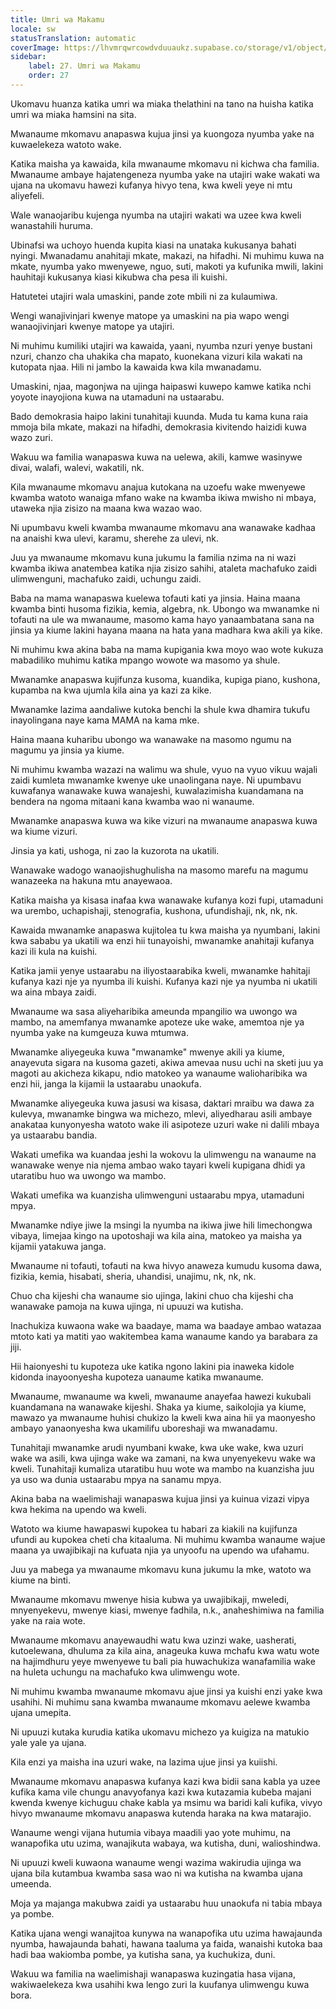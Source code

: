 ```yaml
---
title: Umri wa Makamu
locale: sw
statusTranslation: automatic
coverImage: https://lhvmrqwrcowdvduuaukz.supabase.co/storage/v1/object/public/strapi-uploads/small_cover-educacion-fundamental.webp-2d51a7828a2b1309555be27f7e2a61a0.webp
sidebar:
    label: 27. Umri wa Makamu
    order: 27
---
```

Ukomavu huanza katika umri wa miaka thelathini na tano na huisha katika umri wa miaka hamsini na sita.

Mwanaume mkomavu anapaswa kujua jinsi ya kuongoza nyumba yake na kuwaelekeza watoto wake.

Katika maisha ya kawaida, kila mwanaume mkomavu ni kichwa cha familia. Mwanaume ambaye hajatengeneza nyumba yake na utajiri wake wakati wa ujana na ukomavu hawezi kufanya hivyo tena, kwa kweli yeye ni mtu aliyefeli.

Wale wanaojaribu kujenga nyumba na utajiri wakati wa uzee kwa kweli wanastahili huruma.

Ubinafsi wa uchoyo huenda kupita kiasi na unataka kukusanya bahati nyingi. Mwanadamu anahitaji mkate, makazi, na hifadhi. Ni muhimu kuwa na mkate, nyumba yako mwenyewe, nguo, suti, makoti ya kufunika mwili, lakini hauhitaji kukusanya kiasi kikubwa cha pesa ili kuishi.

Hatutetei utajiri wala umaskini, pande zote mbili ni za kulaumiwa.

Wengi wanajivinjari kwenye matope ya umaskini na pia wapo wengi wanaojivinjari kwenye matope ya utajiri.

Ni muhimu kumiliki utajiri wa kawaida, yaani, nyumba nzuri yenye bustani nzuri, chanzo cha uhakika cha mapato, kuonekana vizuri kila wakati na kutopata njaa. Hili ni jambo la kawaida kwa kila mwanadamu.

Umaskini, njaa, magonjwa na ujinga haipaswi kuwepo kamwe katika nchi yoyote inayojiona kuwa na utamaduni na ustaarabu.

Bado demokrasia haipo lakini tunahitaji kuunda. Muda tu kama kuna raia mmoja bila mkate, makazi na hifadhi, demokrasia kivitendo haizidi kuwa wazo zuri.

Wakuu wa familia wanapaswa kuwa na uelewa, akili, kamwe wasinywe divai, walafi, walevi, wakatili, nk.

Kila mwanaume mkomavu anajua kutokana na uzoefu wake mwenyewe kwamba watoto wanaiga mfano wake na kwamba ikiwa mwisho ni mbaya, utaweka njia zisizo na maana kwa wazao wao.

Ni upumbavu kweli kwamba mwanaume mkomavu ana wanawake kadhaa na anaishi kwa ulevi, karamu, sherehe za ulevi, nk.

Juu ya mwanaume mkomavu kuna jukumu la familia nzima na ni wazi kwamba ikiwa anatembea katika njia zisizo sahihi, ataleta machafuko zaidi ulimwenguni, machafuko zaidi, uchungu zaidi.

Baba na mama wanapaswa kuelewa tofauti kati ya jinsia. Haina maana kwamba binti husoma fizikia, kemia, algebra, nk. Ubongo wa mwanamke ni tofauti na ule wa mwanaume, masomo kama hayo yanaambatana sana na jinsia ya kiume lakini hayana maana na hata yana madhara kwa akili ya kike.

Ni muhimu kwa akina baba na mama kupigania kwa moyo wao wote kukuza mabadiliko muhimu katika mpango wowote wa masomo ya shule.

Mwanamke anapaswa kujifunza kusoma, kuandika, kupiga piano, kushona, kupamba na kwa ujumla kila aina ya kazi za kike.

Mwanamke lazima aandaliwe kutoka benchi la shule kwa dhamira tukufu inayolingana naye kama MAMA na kama mke.

Haina maana kuharibu ubongo wa wanawake na masomo ngumu na magumu ya jinsia ya kiume.

Ni muhimu kwamba wazazi na walimu wa shule, vyuo na vyuo vikuu wajali zaidi kumleta mwanamke kwenye uke unaolingana naye. Ni upumbavu kuwafanya wanawake kuwa wanajeshi, kuwalazimisha kuandamana na bendera na ngoma mitaani kana kwamba wao ni wanaume.

Mwanamke anapaswa kuwa wa kike vizuri na mwanaume anapaswa kuwa wa kiume vizuri.

Jinsia ya kati, ushoga, ni zao la kuzorota na ukatili.

Wanawake wadogo wanaojishughulisha na masomo marefu na magumu wanazeeka na hakuna mtu anayewaoa.

Katika maisha ya kisasa inafaa kwa wanawake kufanya kozi fupi, utamaduni wa urembo, uchapishaji, stenografia, kushona, ufundishaji, nk, nk, nk.

Kawaida mwanamke anapaswa kujitolea tu kwa maisha ya nyumbani, lakini kwa sababu ya ukatili wa enzi hii tunayoishi, mwanamke anahitaji kufanya kazi ili kula na kuishi.

Katika jamii yenye ustaarabu na iliyostaarabika kweli, mwanamke hahitaji kufanya kazi nje ya nyumba ili kuishi. Kufanya kazi nje ya nyumba ni ukatili wa aina mbaya zaidi.

Mwanaume wa sasa aliyeharibika ameunda mpangilio wa uwongo wa mambo, na amemfanya mwanamke apoteze uke wake, amemtoa nje ya nyumba yake na kumgeuza kuwa mtumwa.

Mwanamke aliyegeuka kuwa "mwanamke" mwenye akili ya kiume, anayevuta sigara na kusoma gazeti, akiwa amevaa nusu uchi na sketi juu ya magoti au akicheza kikapu, ndio matokeo ya wanaume walioharibika wa enzi hii, janga la kijamii la ustaarabu unaokufa.

Mwanamke aliyegeuka kuwa jasusi wa kisasa, daktari mraibu wa dawa za kulevya, mwanamke bingwa wa michezo, mlevi, aliyedharau asili ambaye anakataa kunyonyesha watoto wake ili asipoteze uzuri wake ni dalili mbaya ya ustaarabu bandia.

Wakati umefika wa kuandaa jeshi la wokovu la ulimwengu na wanaume na wanawake wenye nia njema ambao wako tayari kweli kupigana dhidi ya utaratibu huo wa uwongo wa mambo.

Wakati umefika wa kuanzisha ulimwenguni ustaarabu mpya, utamaduni mpya.

Mwanamke ndiye jiwe la msingi la nyumba na ikiwa jiwe hili limechongwa vibaya, limejaa kingo na upotoshaji wa kila aina, matokeo ya maisha ya kijamii yatakuwa janga.

Mwanaume ni tofauti, tofauti na kwa hivyo anaweza kumudu kusoma dawa, fizikia, kemia, hisabati, sheria, uhandisi, unajimu, nk, nk, nk.

Chuo cha kijeshi cha wanaume sio ujinga, lakini chuo cha kijeshi cha wanawake pamoja na kuwa ujinga, ni upuuzi wa kutisha.

Inachukiza kuwaona wake wa baadaye, mama wa baadaye ambao watazaa mtoto kati ya matiti yao wakitembea kama wanaume kando ya barabara za jiji.

Hii haionyeshi tu kupoteza uke katika ngono lakini pia inaweka kidole kidonda inayoonyesha kupoteza uanaume katika mwanaume.

Mwanaume, mwanaume wa kweli, mwanaume anayefaa hawezi kukubali kuandamana na wanawake kijeshi. Shaka ya kiume, saikolojia ya kiume, mawazo ya mwanaume huhisi chukizo la kweli kwa aina hii ya maonyesho ambayo yanaonyesha kwa ukamilifu uboreshaji wa mwanadamu.

Tunahitaji mwanamke arudi nyumbani kwake, kwa uke wake, kwa uzuri wake wa asili, kwa ujinga wake wa zamani, na kwa unyenyekevu wake wa kweli. Tunahitaji kumaliza utaratibu huu wote wa mambo na kuanzisha juu ya uso wa dunia ustaarabu mpya na sanamu mpya.

Akina baba na waelimishaji wanapaswa kujua jinsi ya kuinua vizazi vipya kwa hekima na upendo wa kweli.

Watoto wa kiume hawapaswi kupokea tu habari za kiakili na kujifunza ufundi au kupokea cheti cha kitaaluma. Ni muhimu kwamba wanaume wajue maana ya uwajibikaji na kufuata njia ya unyoofu na upendo wa ufahamu.

Juu ya mabega ya mwanaume mkomavu kuna jukumu la mke, watoto wa kiume na binti.

Mwanaume mkomavu mwenye hisia kubwa ya uwajibikaji, mweledi, mnyenyekevu, mwenye kiasi, mwenye fadhila, n.k., anaheshimiwa na familia yake na raia wote.

Mwanaume mkomavu anayewaudhi watu kwa uzinzi wake, uasherati, kutoelewana, dhuluma za kila aina, anageuka kuwa mchafu kwa watu wote na hajimdhuru yeye mwenyewe tu bali pia huwachukiza wanafamilia wake na huleta uchungu na machafuko kwa ulimwengu wote.

Ni muhimu kwamba mwanaume mkomavu ajue jinsi ya kuishi enzi yake kwa usahihi. Ni muhimu sana kwamba mwanaume mkomavu aelewe kwamba ujana umepita.

Ni upuuzi kutaka kurudia katika ukomavu michezo ya kuigiza na matukio yale yale ya ujana.

Kila enzi ya maisha ina uzuri wake, na lazima ujue jinsi ya kuiishi.

Mwanaume mkomavu anapaswa kufanya kazi kwa bidii sana kabla ya uzee kufika kama vile chungu anavyofanya kazi kwa kutazamia kubeba majani kwenda kwenye kichuguu chake kabla ya msimu wa baridi kali kufika, vivyo hivyo mwanaume mkomavu anapaswa kutenda haraka na kwa matarajio.

Wanaume wengi vijana hutumia vibaya maadili yao yote muhimu, na wanapofika utu uzima, wanajikuta wabaya, wa kutisha, duni, walioshindwa.

Ni upuuzi kweli kuwaona wanaume wengi wazima wakirudia ujinga wa ujana bila kutambua kwamba sasa wao ni wa kutisha na kwamba ujana umeenda.

Moja ya majanga makubwa zaidi ya ustaarabu huu unaokufa ni tabia mbaya ya pombe.

Katika ujana wengi wanajitoa kunywa na wanapofika utu uzima hawajaunda nyumba, hawajaunda bahati, hawana taaluma ya faida, wanaishi kutoka baa hadi baa wakiomba pombe, ya kutisha sana, ya kuchukiza, duni.

Wakuu wa familia na waelimishaji wanapaswa kuzingatia hasa vijana, wakiwaelekeza kwa usahihi kwa lengo zuri la kuufanya ulimwengu kuwa bora.

